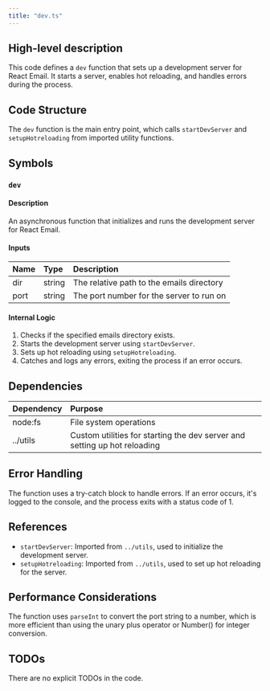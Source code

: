 ```yaml
---
title: "dev.ts"
---
```


## High-level description
This code defines a `dev` function that sets up a development server for React Email. It starts a server, enables hot reloading, and handles errors during the process.

## Code Structure
The `dev` function is the main entry point, which calls `startDevServer` and `setupHotreloading` from imported utility functions.

## Symbols

### `dev`
#### Description
An asynchronous function that initializes and runs the development server for React Email.

#### Inputs
| Name | Type | Description |
|:-----|:-----|:------------|
| dir | string | The relative path to the emails directory |
| port | string | The port number for the server to run on |

#### Internal Logic
1. Checks if the specified emails directory exists.
2. Starts the development server using `startDevServer`.
3. Sets up hot reloading using `setupHotreloading`.
4. Catches and logs any errors, exiting the process if an error occurs.

## Dependencies
| Dependency | Purpose |
|:-----------|:--------|
| node:fs | File system operations |
| ../utils | Custom utilities for starting the dev server and setting up hot reloading |

## Error Handling
The function uses a try-catch block to handle errors. If an error occurs, it's logged to the console, and the process exits with a status code of 1.

## References
- `startDevServer`: Imported from `../utils`, used to initialize the development server.
- `setupHotreloading`: Imported from `../utils`, used to set up hot reloading for the server.

## Performance Considerations
The function uses `parseInt` to convert the port string to a number, which is more efficient than using the unary plus operator or Number() for integer conversion.

## TODOs
There are no explicit TODOs in the code.